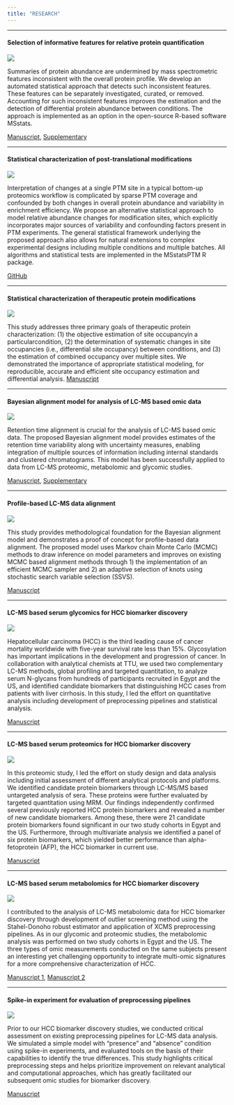 ```yaml
---
title: "RESEARCH"
---
```


---

#### Selection of informative features for relative protein quantification

<div class="row">
<div class="column-left">
![](images/uninf.png)
</div>
<div class="column-right">
Summaries of protein abundance are undermined by mass spectrometric features inconsistent with the overall protein profile. We develop an automated statistical approach that detects such inconsistent features. These features can be separately investigated, curated, or removed. Accounting for such inconsistent features improves the estimation and the detection of differential protein abundance between conditions. The approach is implemented as an option in the open-source R-based software MSstats. 

[Manuscript](https://www.ncbi.nlm.nih.gov/pubmed/32234965), [Supplementary](https://github.com/tsunghengtsai/MSstats-feature-selection)
</div>
</div>

---

#### Statistical characterization of post-translational modifications

<div class="row">
<div class="column-left">
![](images/ptm.png)
</div>
<div class="column-right">
Interpretation of changes at a single PTM site in a typical bottom-up proteomics workflow is complicated by sparse PTM coverage and confounded by both changes in overall protein abundance and variability in enrichment efficiency. We propose an alternative statistical approach to model relative abundance changes for modification sites, which explicitly incorporates major sources of variability and confounding factors present in PTM experiments. The general statistical framework underlying the proposed approach also allows for natural extensions to complex experimental designs including multiple conditions and multiple batches. All algorithms and statistical tests are implemented in the MSstatsPTM R package.

[GitHub](https://github.com/tsunghengtsai/MSstatsPTM)
</div>
</div>

---

#### Statistical characterization of therapeutic protein modifications

<div class="row">
<div class="column-left">
![](images/siteocc.png)
</div>
<div class="column-right">
This study addresses three primary goals of therapeutic protein characterization: (1) the objective estimation of site occupancyin a particularcondition, (2) the determination of systematic changes in site occupancies (i.e., differential site occupancy) between conditions, and (3) the estimation of combined occupancy over multiple sites. We demonstrated the importance of appropriate statistical modeling, for reproducible, accurate and efficient site occupancy estimation and differential analysis. 
[Manuscript](https://www.ncbi.nlm.nih.gov/pubmed/28801661)
</div>
</div>

---

#### Bayesian alignment model for analysis of LC-MS based omic data

<div class="row">
<div class="column-left">
![](images/bam.png)
</div>
<div class="column-right">
Retention time alignment is crucial for the analysis of LC-MS based omic data. The proposed Bayesian alignment model provides estimates of the retention time variability along with uncertainty measures, enabling integration of multiple sources of information including internal standards and clustered chromatograms. This model has been successfully applied to data from LC-MS proteomic, metabolomic and glycomic studies. 

[Manuscript](https://www.ncbi.nlm.nih.gov/pubmed/24013927), [Supplementary](https://github.com/tsunghengtsai/alignLCMS)
</div>
</div>

---

#### Profile-based LC-MS data alignment 

<div class="row">
<div class="column-left">
![](images/dag.png)
</div>
<div class="column-right">
This study provides methodological foundation for the Bayesian alignment model and demonstrates a proof of concept for profile-based data alignment. The proposed model uses Markov chain Monte Carlo (MCMC) methods to draw inference on model parameters and improves on existing MCMC based alignment methods through 1) the implementation of an efficient MCMC sampler and 2) an adaptive selection of knots using stochastic search variable selection (SSVS). 

[Manuscript](https://www.ncbi.nlm.nih.gov/pubmed/23929872)
</div>
</div>

---

#### LC-MS based serum glycomics for HCC biomarker discovery

<div class="row">
<div class="column-left">
![](images/glycan.png)
</div>
<div class="column-right">
Hepatocellular carcinoma (HCC) is the third leading cause of cancer mortality worldwide with five-year survival rate less than 15%. Glycosylation has important implications in the development and progression of cancer. In collaboration with analytical chemists at TTU, we used two complementary LC-MS methods, global profiling and targeted quantitation, to analyze serum N-glycans from hundreds of participants recruited in Egypt and the US, and identified candidate biomarkers that distinguishing HCC cases from patients with liver cirrhosis. In this study, I led the effort on quantitative analysis including development of preprocessing pipelines and statistical analysis. 

[Manuscript](https://www.ncbi.nlm.nih.gov/pubmed/25077556)
</div>
</div>

---

#### LC-MS based serum proteomics for HCC biomarker discovery

<div class="row">
<div class="column-left">
![](images/pmic.png)
</div>
<div class="column-right">
In this proteomic study, I led the effort on study design and data analysis including initial assessment of different analytical protocols and platforms. We identified candidate protein biomarkers through LC-MS/MS based untargeted analysis of sera. These proteins were further evaluated by targeted quantitation using MRM. Our findings independently confirmed several previously reported HCC protein biomarkers and revealed a number of new candidate biomarkers. Among these, there were 21 candidate protein biomarkers found significant in our two study cohorts in Egypt and the US. Furthermore, through multivariate analysis we identified a panel of six protein biomarkers, which yielded better performance than alpha-fetoprotein (AFP), the HCC biomarker in current use. 

[Manuscript](https://www.ncbi.nlm.nih.gov/pubmed/25778709)
</div>
</div>

---

#### LC-MS based serum metabolomics for HCC biomarker discovery

<div class="row">
<div class="column-left">
![](images/metabo.png)
</div>
<div class="column-right">
I contributed to the analysis of LC-MS metabolomic data for HCC biomarker discovery through development of outlier screening method using the Stahel-Donoho robust estimator and application of XCMS preprocessing pipelines. As in our glycomic and proteomic studies, the metabolomic analysis was performed on two study cohorts in Egypt and the US. The three types of omic measurements conducted on the same subjects present an interesting yet challenging opportunity to integrate multi-omic signatures for a more comprehensive characterization of HCC. 

[Manuscript 1](https://www.ncbi.nlm.nih.gov/pubmed/22882828), [Manuscript 2](https://www.ncbi.nlm.nih.gov/pubmed/23078175)
</div>
</div>

---

#### Spike-in experiment for evaluation of preprocessing pipelines

<div class="row">
<div class="column-left">
![](images/spike.png)
</div>
<div class="column-right">
Prior to our HCC biomarker discovery studies, we conducted critical assessment on existing preprocessing pipelines for LC-MS data analysis. We simulated a simple model with "presence" and "absence" condition using spike-in experiments, and evaluated tools on the basis of their capabilities to identify the true differences. This study highlights critical preprocessing steps and helps prioritize improvement on relevant analytical and computational approaches, which has greatly facilitated our subsequent omic studies for biomarker discovery. 

[Manuscript](https://www.ncbi.nlm.nih.gov/pubmed/22369182)
</div>
</div>
